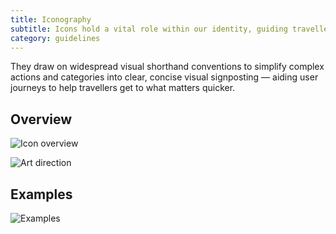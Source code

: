```yaml
---
title: Iconography
subtitle: Icons hold a vital role within our identity, guiding travellers through the complex information on-show in our product.
category: guidelines
---
```


They draw on widespread visual shorthand conventions to simplify complex actions and categories into clear, concise visual signposting — aiding user journeys to help travellers get to what matters quicker.

## Overview

![Icon overview](../static/iconography/overview.png)

![Art direction](../static/iconography/icon_set.png)

## Examples

![Examples](../static/iconography/examples.jpg)
